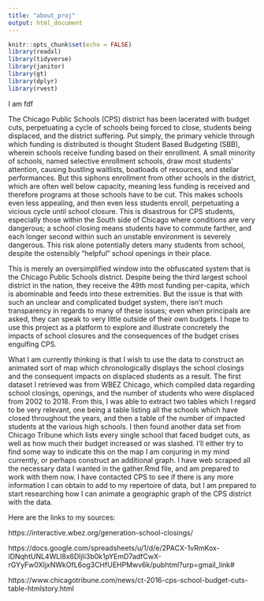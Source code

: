 ```yaml
---
title: "about_proj"
output: html_document
---
```


```r
knitr::opts_chunk$set(echo = FALSE)
library(readxl)
library(tidyverse)
library(janitor)  
library(gt)
library(dplyr)
library(rvest)
```

I am fdf

The Chicago Public Schools (CPS) district has been lacerated with budget
cuts, perpetuating a cycle of schools being forced to close, students being
displaced, and the district suffering. Put simply, the primary vehicle through
which funding is distributed is thought Student Based Budgeting (SBB), wherein
schools receive funding based on their enrollment. A small minority of schools,
named selective enrollment schools, draw most students' attention, causing
bustling waitlists, boatloads of resources, and stellar performances. But this
siphons enrollment from other schools in the district, which are often well
below capacity, meaning less funding is received and therefore programs at
those schools have to be cut. This makes schools even less appealing, and then
even less students enroll, perpetuating a vicious cycle until school closure.
This is disastrous for CPS students, especially those within the South side
of Chicago where conditions are very dangerous; a school closing means students
have to commute farther, and each longer second within such an unstable
environment is severely dangerous. This risk alone potentially deters many 
students from school, despite the ostensibly "helpful" school openings in 
their place. 

This is merely an oversimplified window into the obfuscated system that is the
Chicago Public Schools district. Despite being the third largest school 
district in the nation, they receive the 49th most funding per-capita, which
is abominable and feeds into these extremities. But the issue is that with 
such an unclear and complicated budget system, there isn't much transparency 
in regards to many of these issues; even when principals are asked, they
can speak to very little outside of their own budgets. I hope to use this
project as a platform to explore and illustrate concretely the impacts of
school closures and the consequences of the budget crises engulfing CPS.

What I am currently thinking is that I wish to use the data to construct 
an animated sort of map which chronologically displays the school closings and
the consequent impacts on displaced students as a result. The first dataset
I retrieved was from WBEZ Chicago, which compiled data regarding school 
closings, openings, and the number of students who were displaced from 2002 to
2018. From this, I was able to extract two tables which I regard to be very
relevant, one being a table listing all the schools which have closed 
throughout the years, and then a table of the number of impacted students
at the various high schools. I then found another data set from Chicago
Tribune which lists every single school that faced budget cuts, as well as how
much their budget increased or was slashed. I'll either try to find some way to
indicate this on the map I am conjuring in my mind currently, or perhaps
construct an additional graph. I have web scraped all the necessary data I 
wanted in the gather.Rmd file, and am prepared to work with them now. I have
contacted CPS to see if there is any more information I can obtain to add
to my repertoire of data, but I am prepared to start researching how I can
animate a geographic graph of the CPS district with the data.

Here are the links to my sources:

https://interactive.wbez.org/generation-school-closings/

https://docs.google.com/spreadsheets/u/1/d/e/2PACX-1vRmKox-lDNqhtUNL4WLl8x6DljIi3b0k1pYEmD7adfCwX-rGYyFw0XIjxNWkOfL6og3CHfUEHPMwv6k/pubhtml?urp=gmail_link#

https://www.chicagotribune.com/news/ct-2016-cps-school-budget-cuts-table-htmlstory.html








